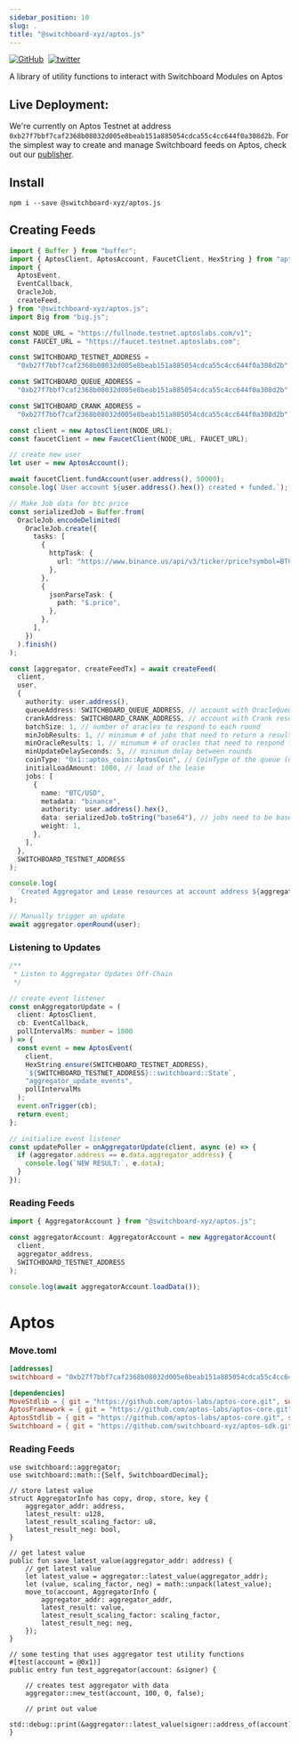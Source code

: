 ```yaml
---
sidebar_position: 10
slug: .
title: "@switchboard-xyz/aptos.js"
---
```


[![GitHub](https://img.shields.io/badge/--181717?logo=github&logoColor=ffffff)](https://github.com/switchboard-xyz/aptos-sdk)&nbsp;
[![twitter](https://badgen.net/twitter/follow/switchboardxyz)](https://twitter.com/switchboardxyz)&nbsp;&nbsp;

A library of utility functions to interact with Switchboard Modules on Aptos

## Live Deployment:

We're currently on Aptos Testnet at address
`0xb27f7bbf7caf2368b08032d005e8beab151a885054cdca55c4cc644f0a308d2b`. For the
simplest way to create and manage Switchboard feeds on Aptos, check out our
[publisher](https://app.switchboard.xyz).

## Install

```
npm i --save @switchboard-xyz/aptos.js
```

## Creating Feeds

```ts
import { Buffer } from "buffer";
import { AptosClient, AptosAccount, FaucetClient, HexString } from "aptos";
import {
  AptosEvent,
  EventCallback,
  OracleJob,
  createFeed,
} from "@switchboard-xyz/aptos.js";
import Big from "big.js";

const NODE_URL = "https://fullnode.testnet.aptoslabs.com/v1";
const FAUCET_URL = "https://faucet.testnet.aptoslabs.com";

const SWITCHBOARD_TESTNET_ADDRESS =
  "0xb27f7bbf7caf2368b08032d005e8beab151a885054cdca55c4cc644f0a308d2b";

const SWITCHBOARD_QUEUE_ADDRESS =
  "0xb27f7bbf7caf2368b08032d005e8beab151a885054cdca55c4cc644f0a308d2b";

const SWITCHBOARD_CRANK_ADDRESS =
  "0xb27f7bbf7caf2368b08032d005e8beab151a885054cdca55c4cc644f0a308d2b";

const client = new AptosClient(NODE_URL);
const faucetClient = new FaucetClient(NODE_URL, FAUCET_URL);

// create new user
let user = new AptosAccount();

await faucetClient.fundAccount(user.address(), 50000);
console.log(`User account ${user.address().hex()} created + funded.`);

// Make Job data for btc price
const serializedJob = Buffer.from(
  OracleJob.encodeDelimited(
    OracleJob.create({
      tasks: [
        {
          httpTask: {
            url: "https://www.binance.us/api/v3/ticker/price?symbol=BTCUSD",
          },
        },
        {
          jsonParseTask: {
            path: "$.price",
          },
        },
      ],
    })
  ).finish()
);

const [aggregator, createFeedTx] = await createFeed(
  client,
  user,
  {
    authority: user.address(),
    queueAddress: SWITCHBOARD_QUEUE_ADDRESS, // account with OracleQueue resource
    crankAddress: SWITCHBOARD_CRANK_ADDRESS, // account with Crank resource
    batchSize: 1, // number of oracles to respond to each round
    minJobResults: 1, // minimum # of jobs that need to return a result
    minOracleResults: 1, // minumum # of oracles that need to respond for a result
    minUpdateDelaySeconds: 5, // minimum delay between rounds
    coinType: "0x1::aptos_coin::AptosCoin", // CoinType of the queue (now only AptosCoin)
    initialLoadAmount: 1000, // load of the lease
    jobs: [
      {
        name: "BTC/USD",
        metadata: "binance",
        authority: user.address().hex(),
        data: serializedJob.toString("base64"), // jobs need to be base64 encoded strings
        weight: 1,
      },
    ],
  },
  SWITCHBOARD_TESTNET_ADDRESS
);

console.log(
  `Created Aggregator and Lease resources at account address ${aggregator.address}. Tx hash ${createFeedTx}`
);

// Manually trigger an update
await aggregator.openRound(user);
```

### Listening to Updates

```ts
/**
 * Listen to Aggregator Updates Off-Chain
 */

// create event listener
const onAggregatorUpdate = (
  client: AptosClient,
  cb: EventCallback,
  pollIntervalMs: number = 1000
) => {
  const event = new AptosEvent(
    client,
    HexString.ensure(SWITCHBOARD_TESTNET_ADDRESS),
    `${SWITCHBOARD_TESTNET_ADDRESS}::switchboard::State`,
    "aggregator_update_events",
    pollIntervalMs
  );
  event.onTrigger(cb);
  return event;
};

// initialize event listener
const updatePoller = onAggregatorUpdate(client, async (e) => {
  if (aggregator.address == e.data.aggregator_address) {
    console.log(`NEW RESULT:`, e.data);
  }
});
```

### Reading Feeds

```ts
import { AggregatorAccount } from "@switchboard-xyz/aptos.js";

const aggregatorAccount: AggregatorAccount = new AggregatorAccount(
  client,
  aggregator_address,
  SWITCHBOARD_TESTNET_ADDRESS
);

console.log(await aggregatorAccount.loadData());
```

# Aptos

### Move.toml

```toml
[addresses]
switchboard = "0xb27f7bbf7caf2368b08032d005e8beab151a885054cdca55c4cc644f0a308d2b"

[dependencies]
MoveStdlib = { git = "https://github.com/aptos-labs/aptos-core.git", subdir = "aptos-move/framework/move-stdlib/", rev = "testnet" }
AptosFramework = { git = "https://github.com/aptos-labs/aptos-core.git", subdir = "aptos-move/framework/aptos-framework/", rev = "testnet" }
AptosStdlib = { git = "https://github.com/aptos-labs/aptos-core.git", subdir = "aptos-move/framework/aptos-stdlib/", rev = "testnet" }
Switchboard = { git = "https://github.com/switchboard-xyz/aptos-sdk.git", subdir = "switchboard-move/switchboard/", rev = "main" }
```

### Reading Feeds

```move
use switchboard::aggregator;
use switchboard::math::{Self, SwitchboardDecimal};

// store latest value
struct AggregatorInfo has copy, drop, store, key {
    aggregator_addr: address,
    latest_result: u128,
    latest_result_scaling_factor: u8,
    latest_result_neg: bool,
}

// get latest value
public fun save_latest_value(aggregator_addr: address) {
    // get latest value
    let latest_value = aggregator::latest_value(aggregator_addr);
    let (value, scaling_factor, neg) = math::unpack(latest_value);
    move_to(account, AggregatorInfo {
        aggregator_addr: aggregator_addr,
        latest_result: value,
        latest_result_scaling_factor: scaling_factor,
        latest_result_neg: neg,
    });
}

// some testing that uses aggregator test utility functions
#[test(account = @0x1)]
public entry fun test_aggregator(account: &signer) {

    // creates test aggregator with data
    aggregator::new_test(account, 100, 0, false);

    // print out value
    std::debug::print(&aggregator::latest_value(signer::address_of(account)));
}
```
